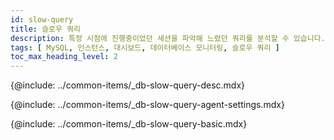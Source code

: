 ```yaml
---
id: slow-query
title: 슬로우 쿼리
description: 특정 시점에 진행중이었던 세션을 파악해 느렸던 쿼리를 분석할 수 있습니다.
tags: [ MySQL, 인스턴스, 대시보드, 데이터베이스 모니터링, 슬로우 쿼리 ]
toc_max_heading_level: 2
---
```


<!-- 개요 -->
{@include: ../common-items/_db-slow-query-desc.mdx}

<!-- 슬로우 쿼리 에이전트 설정 -->
{@include: ../common-items/_db-slow-query-agent-settings.mdx}

<!-- 기본 화면 안내 -->
{@include: ../common-items/_db-slow-query-basic.mdx} 
